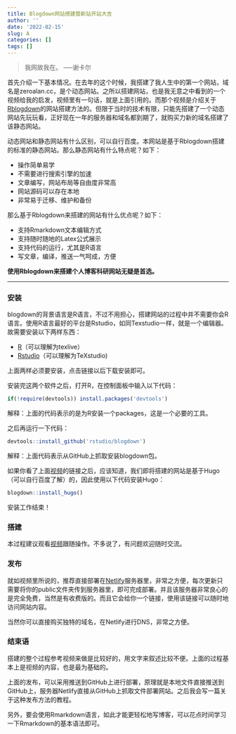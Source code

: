 ```yaml
---
title: Blogdown网站搭建暨新站开站大吉
author: ''
date: '2022-02-15'
slug: A
categories: []
tags: []
---
```

> 我网故我在。       -----谢卡尔

首先介绍一下基本情况。在去年的这个时候，我搭建了我人生中的第一个网站，域名是zeroalan.cc，是个动态网站。之所以搭建网站，也是我无意之中看到的一个视频给我的启发，视频里有一句话，就是上面引用的。而那个视频是介绍关于[Rblogdown](https://b23.tv/NGR1EXj)的网站搭建方法的。但限于当时的技术有限，只能先搭建了一个动态网站先玩玩看，正好现在一年的服务器和域名都到期了，就购买力新的域名搭建了该静态网站。

动态网站和静态网站有什么区别，可以自行百度。本网站是基于Rblogdown搭建的标准的静态网站。那么静态网站有什么特点呢？如下：

- 操作简单易学
- 不需要进行搜索引擎的加速
- 文章编写，网站布局等自由度非常高
- 网站源码可以存在本地
- 非常易于迁移、维护和备份

那么基于Rblogdown来搭建的网站有什么优点呢？如下：

- 支持Rmarkdown文本编辑方式
- 支持随时随地的Latex公式展示
- 支持代码的运行，尤其是R语言
- 写文章，编译，推送一气呵成，方便

**使用Rblogdown来搭建个人博客科研网站无疑是首选。**

---

### 安装

blogdown的背景语言是R语言，不过不用担心，搭建网站的过程中并不需要你会R语言。使用R语言最好的平台是Rstudio，如同Texstudio一样，就是一个编辑器。故需要安装以下两样东西：

- [R](https://cran.r-project.org/)（可以理解为texlive）
- [Rstudio](https://www.rstudio.com/)（可以理解为TeXstudio)

上面两样必须要安装，点击链接以后下载安装即可。

安装完这两个软件之后，打开R，在控制面板中输入以下代码：

```R
if(!require(devtools)) install.packages('devtools')
```

解释：上面的代码表示的是为R安装一个packages，这是一个必要的工具。

之后再运行一下代码：

```R
devtools::install_github('rstudio/blogdown')
```

解释：上面代码表示从GitHub上抓取安装blogdown包。

如果你看了上面[视频](https://b23.tv/NGR1EXj)的链接之后，应该知道，我们即将搭建的网站是基于Hugo（可以自行百度了解）的，因此使用以下代码安装Hugo：

```R
blogdown::install_hugo()
```

安装工作结束！

### 搭建

本过程建议观看[视频](https://b23.tv/NGR1EXj)跟随操作。不多说了，有问题欢迎随时交流。

### 发布

就如视频里所说的，推荐直接部署在[Netlify](https://www.netlify.com/)服务器里，非常之方便，每次更新只需要将你的public文件夹传到服务器里，即可完成部署。并且该服务器非常良心的是完全免费，当然是有收费版的。而且它会给你一个链接，使用该链接可以随时地访问网站内容。

当然你可以直接购买独特的域名，在Netlify进行DNS，非常之方便。

### 结束语

搭建的整个过程参考视频来做是比较好的，用文字来叙述比较不便。上面的过程基本上是视频的内容，也是最为基础的。

上面的发布，可以采用推送到GitHub上进行部署，原理就是本地文件直接推送到GitHub上，服务器Netlify直接从GitHub上抓取文件部署网站。之后我会写一篇关于这种发布方法的教程。

另外，要会使用Rmarkdown语言，如此才能更轻松地写博客，可以花点时间学习一下Rmarkdown的基本语法即可。


